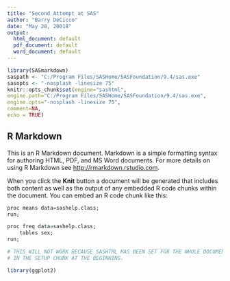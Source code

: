 ```yaml
---
title: "Second Attempt at SAS"
author: "Barry DeCicco"
date: "May 28, 20018"
output:
  html_document: default
  pdf_document: default
  word_document: default
---
```


```r

library(SASmarkdown)
saspath <- "C:/Program Files/SASHome/SASFoundation/9.4/sas.exe"
sasopts <- "-nosplash -linesize 75"
knitr::opts_chunk$set(engine="sashtml", 
engine.path="C:/Program Files/SASHome/SASFoundation/9.4/sas.exe", 
engine.opts="-nosplash -linesize 75", 
comment=NA, 
echo = TRUE)

```

## R Markdown

This is an R Markdown document. Markdown is a simple formatting syntax for authoring HTML, PDF, and MS Word documents. For more details on using R Markdown see <http://rmarkdown.rstudio.com>.

When you click the **Knit** button a document will be generated that includes both content as well as the output of any embedded R code chunks within the document. You can embed an R code chunk like this:

```r
proc means data=sashelp.class;
run;

proc freq data=sashelp.class;
    tables sex;
run;
```
  
```r

# THIS WILL NOT WORK BECAUSE SASHTML HAS BEEN SET FOR THE WHOLE DOCUMENT
# IN THE SETUP CHUNK AT THE BEGINNING.

library(ggplot2)

``` 
